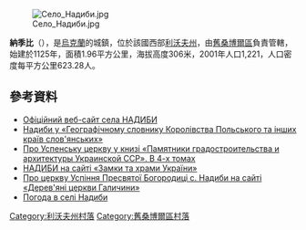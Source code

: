 [[Image:Село_Надиби.jpg|right]]

{{coord|49|33|4|N|23|4|2|E|scale:100000|display=title}}

'''納季比'''（{{lang-uk|Надиби}}），是[[烏克蘭|烏克蘭]]的城鎮，位於該國西部[[利沃夫州|利沃夫州]]，由[[舊桑博爾區|舊桑博爾區]]負責管轄，始建於1125年，面積1.96平方公里，海拔高度306米，2001年人口1,221，人口密度每平方公里623.28人。

==參考資料==
* [http://www.nadyby.jimdo.com Офіційний веб-сайт села НАДИБИ] {{Wayback|url=http://www.nadyby.jimdo.com/ |date=20160313083419 }}
* [http://dir.icm.edu.pl/pl/Slownik_geograficzny/Tom_VI/868 Надиби у «Географічному словнику Королівства Польського та інших країв слов'янських»] {{Wayback|url=http://dir.icm.edu.pl/pl/Slownik_geograficzny/Tom_VI/868 |date=20190302214733 }}
* [http://ua.vlasenko.net/_pgs/pgs-html/pgs3-210.html Про Успенську церкву у книзі «Памятники градостроительства и архитектуры Украинской ССР». В 4-х томах] {{Wayback|url=http://ua.vlasenko.net/_pgs/pgs-html/pgs3-210.html |date=20160305071522 }}
* [http://www.castles.com.ua/nadyby.html НАДИБИ на сайті «Замки та храми України»] {{Wayback|url=http://www.castles.com.ua/nadyby.html |date=20190607004028 }}
* [https://web.archive.org/web/20141214105225/http://decerkva.org.ua/churches_lost.html Про церкву Успіння Пресвятої Богородиці с. Надиби на сайті «Дерев'яні церкви Галичини»]
* [http://sinoptik.ua/погода-надыбы Погода в селі Надиби] {{Wayback|url=http://sinoptik.ua/%D0%BF%D0%BE%D0%B3%D0%BE%D0%B4%D0%B0-%D0%BD%D0%B0%D0%B4%D1%8B%D0%B1%D1%8B |date=20121116091658 }}

[[Category:利沃夫州村落|Category:利沃夫州村落]]
[[Category:舊桑博爾區村落|Category:舊桑博爾區村落]]


{{Lviv-geo-stub}}